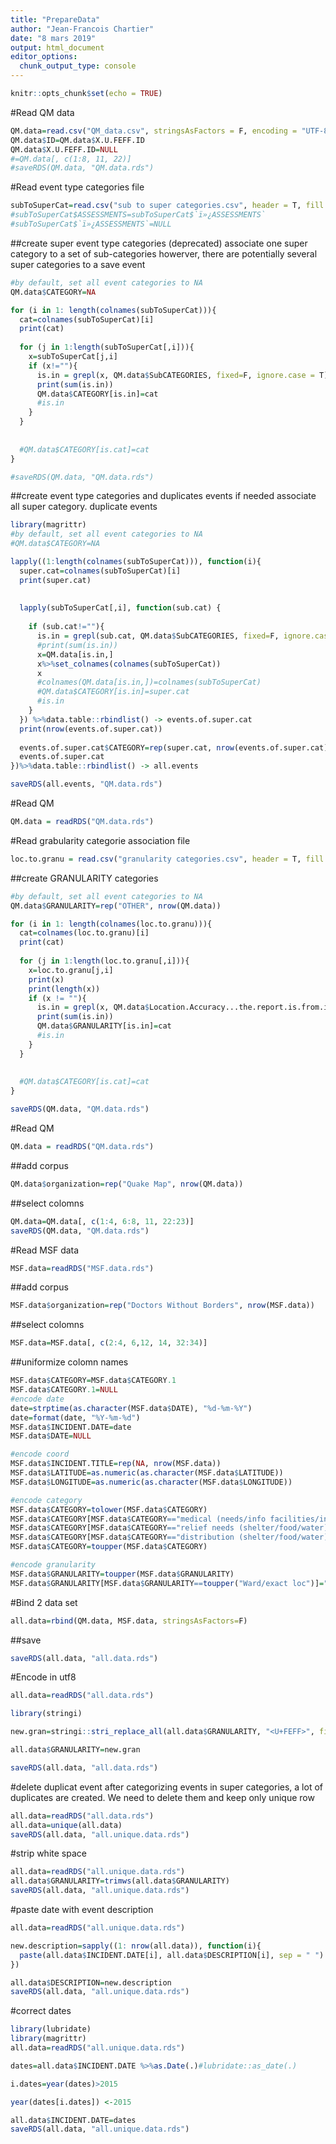 ```yaml
---
title: "PrepareData"
author: "Jean-Francois Chartier"
date: "8 mars 2019"
output: html_document
editor_options: 
  chunk_output_type: console
---
```


```r
knitr::opts_chunk$set(echo = TRUE)
```

#Read QM data
```r
QM.data=read.csv("QM_data.csv", stringsAsFactors = F, encoding = "UTF-8")
QM.data$ID=QM.data$X.U.FEFF.ID
QM.data$X.U.FEFF.ID=NULL
#=QM.data[, c(1:8, 11, 22)]
#saveRDS(QM.data, "QM.data.rds")
```

#Read event type categories file
```r
subToSuperCat=read.csv("sub to super categories.csv", header = T, fill = T, strip.white = T, stringsAsFactors=F, check.names=F, encoding = "UTF-8")
#subToSuperCat$ASSESSMENTS=subToSuperCat$`ï»¿ASSESSMENTS`
#subToSuperCat$`ï»¿ASSESSMENTS`=NULL
```


##create super event type categories
(deprecated)
associate one super category to a set of sub-categories
howerver, there are potentially several super categories to a save event
```r
#by default, set all event categories to NA
QM.data$CATEGORY=NA

for (i in 1: length(colnames(subToSuperCat))){
  cat=colnames(subToSuperCat)[i]
  print(cat)
  
  for (j in 1:length(subToSuperCat[,i])){
    x=subToSuperCat[j,i]
    if (x!=""){
      is.in = grepl(x, QM.data$SubCATEGORIES, fixed=F, ignore.case = T)
      print(sum(is.in))
      QM.data$CATEGORY[is.in]=cat
      #is.in
    }
  }
  
  
  #QM.data$CATEGORY[is.cat]=cat
}

```


```r
#saveRDS(QM.data, "QM.data.rds")
```



##create event type categories and duplicates events if needed
associate all super category. duplicate events
```r
library(magrittr)
#by default, set all event categories to NA
#QM.data$CATEGORY=NA

lapply((1:length(colnames(subToSuperCat))), function(i){
  super.cat=colnames(subToSuperCat)[i]
  print(super.cat)
  
  
  lapply(subToSuperCat[,i], function(sub.cat) {
    
    if (sub.cat!=""){
      is.in = grepl(sub.cat, QM.data$SubCATEGORIES, fixed=F, ignore.case = T)
      #print(sum(is.in))
      x=QM.data[is.in,]
      x%>%set_colnames(colnames(subToSuperCat))
      x
      #colnames(QM.data[is.in,])=colnames(subToSuperCat)
      #QM.data$CATEGORY[is.in]=super.cat
      #is.in
    }
  }) %>%data.table::rbindlist() -> events.of.super.cat
  print(nrow(events.of.super.cat))
  
  events.of.super.cat$CATEGORY=rep(super.cat, nrow(events.of.super.cat))
  events.of.super.cat
})%>%data.table::rbindlist() -> all.events

```

```r
saveRDS(all.events, "QM.data.rds")
```


#Read QM
```r
QM.data = readRDS("QM.data.rds")
```


#Read grabularity categorie association file
```r
loc.to.granu = read.csv("granularity categories.csv", header = T, fill = T, strip.white = T, stringsAsFactors=F, check.names=F, encoding = "UTF-8")
```


##create GRANULARITY categories
```r
#by default, set all event categories to NA
QM.data$GRANULARITY=rep("OTHER", nrow(QM.data))

for (i in 1: length(colnames(loc.to.granu))){
  cat=colnames(loc.to.granu)[i]
  print(cat)
  
  for (j in 1:length(loc.to.granu[,i])){
    x=loc.to.granu[j,i]
    print(x)
    print(length(x))
    if (x != ""){
      is.in = grepl(x, QM.data$Location.Accuracy...the.report.is.from.in.this, fixed=F, ignore.case = T)
      print(sum(is.in))
      QM.data$GRANULARITY[is.in]=cat
      #is.in
    }
  }
  
  
  #QM.data$CATEGORY[is.cat]=cat
}
```

```r
saveRDS(QM.data, "QM.data.rds")
```

#Read QM
```r
QM.data = readRDS("QM.data.rds")
```

##add corpus
```r
QM.data$organization=rep("Quake Map", nrow(QM.data))
```

##select colomns
```r
QM.data=QM.data[, c(1:4, 6:8, 11, 22:23)]
saveRDS(QM.data, "QM.data.rds")
```


#Read MSF data
```r
MSF.data=readRDS("MSF.data.rds")

```


##add corpus
```r
MSF.data$organization=rep("Doctors Without Borders", nrow(MSF.data))
```

##select colomns
```r
MSF.data=MSF.data[, c(2:4, 6,12, 14, 32:34)]

```

##uniformize colomn names
```r
MSF.data$CATEGORY=MSF.data$CATEGORY.1
MSF.data$CATEGORY.1=NULL
#encode date
date=strptime(as.character(MSF.data$DATE), "%d-%m-%Y")
date=format(date, "%Y-%m-%d")
MSF.data$INCIDENT.DATE=date
MSF.data$DATE=NULL

#encode coord
MSF.data$INCIDENT.TITLE=rep(NA, nrow(MSF.data))
MSF.data$LATITUDE=as.numeric(as.character(MSF.data$LATITUDE))
MSF.data$LONGITUDE=as.numeric(as.character(MSF.data$LONGITUDE))

#encode category
MSF.data$CATEGORY=tolower(MSF.data$CATEGORY)
MSF.data$CATEGORY[MSF.data$CATEGORY=="medical (needs/info facilities/interventions)"]="MEDICAL"
MSF.data$CATEGORY[MSF.data$CATEGORY=="relief needs (shelter/food/water)"]="RELIEF NEEDS"
MSF.data$CATEGORY[MSF.data$CATEGORY=="distribution (shelter/food/water)"]="DISTRIBUTION"
MSF.data$CATEGORY=toupper(MSF.data$CATEGORY)

#encode granularity
MSF.data$GRANULARITY=toupper(MSF.data$GRANULARITY)
MSF.data$GRANULARITY[MSF.data$GRANULARITY==toupper("Ward/exact loc")]="WARD/EXACT LOCATION"

```



#Bind 2 data set
```r
all.data=rbind(QM.data, MSF.data, stringsAsFactors=F)
```
##save
```r
saveRDS(all.data, "all.data.rds")
```

#Encode in utf8
```r
all.data=readRDS("all.data.rds")

library(stringi)

new.gran=stringi::stri_replace_all(all.data$GRANULARITY, "<U+FEFF>", fixed = T) 

all.data$GRANULARITY=new.gran

saveRDS(all.data, "all.data.rds")
```

#delete duplicat event
after categorizing events in super categories, a lot of duplicates are created. We need to delete them and keep only unique row
```r
all.data=readRDS("all.data.rds")
all.data=unique(all.data)
saveRDS(all.data, "all.unique.data.rds")

```

#strip white space
```r
all.data=readRDS("all.unique.data.rds")
all.data$GRANULARITY=trimws(all.data$GRANULARITY)
saveRDS(all.data, "all.unique.data.rds")

```

#paste date with event description
```r
all.data=readRDS("all.unique.data.rds")

new.description=sapply((1: nrow(all.data)), function(i){
  paste(all.data$INCIDENT.DATE[i], all.data$DESCRIPTION[i], sep = " ")
})

all.data$DESCRIPTION=new.description
saveRDS(all.data, "all.unique.data.rds")
```

#correct dates
```r
library(lubridate)
library(magrittr)
all.data=readRDS("all.unique.data.rds")

dates=all.data$INCIDENT.DATE %>%as.Date(.)#lubridate::as_date(.)

i.dates=year(dates)>2015

year(dates[i.dates]) <-2015

all.data$INCIDENT.DATE=dates
saveRDS(all.data, "all.unique.data.rds")

```


